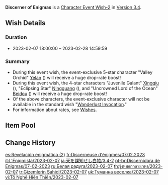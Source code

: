{{Wish
|name              = Discerner of Enigmas 2023-02-07
|image             = Discerner of Enigmas 2023-02-07.png
|type              = Character Event
|type2             = Character Event-2
|duration          = event
|time_start        = 2023-02-07 18:00:00
|time_end          = 2023-02-28 14:59:59
|link              = https://www.hoyolab.com/article/15075039
|preceding         = Caution in Confidence/2023-01-18
|preceding2        = Invitation to Mundane Life/2023-01-18
|succeeding        = Auric Blaze/2023-03-01
|succeeding2       = Twilight Arbiter/2023-03-01
|alongside         = Moment of Bloom/2023-02-07
|alongside2        = Epitome Invocation/2023-02-07
|previous          = Discerner of Enigmas/2022-05-31
|next              = Discerner of Enigmas/2023-08-16 
}}
'''Discerner of Enigmas''' is a [[Character Event Wish-2]] in [[Version 3.4]].

==Wish Details==
===Duration===
* 2023-02-07 18:00:00 &ndash; 2023-02-28 14:59:59

===Summary===
* During this event wish, the event-exclusive 5-star character "Valley Orchid" [[Yelan]] ({{Hydro}}) will receive a huge drop-rate boost!
* During this event wish, the 4-star characters "Juvenile Galant" [[Xingqiu]] ({{Hydro}}), "Eclipsing Star" [[Ningguang]] ({{Geo}}), and "Uncrowned Lord of the Ocean" [[Beidou]] ({{Electro}}) will receive a huge drop-rate boost!
* Of the above characters, the event-exclusive character will not be available in the standard wish "[[Wanderlust Invocation]]."
* For information about rates, see [[Wish]]es.

==Item Pool==
{{Wish Pool
|character_5_F = Yelan
|character_4_F = Xingqiu; Ningguang; Beidou
|character_5   = Diluc; Jean; Keqing; Mona; Qiqi; Tighnari
|character_4   = Barbara; Bennett; Candace; Chongyun; Collei; Diona; Dori; Faruzan; Fischl; Gorou; Kujou Sara; Kuki Shinobu; Layla; Noelle; Razor; Rosaria; Sayu; Shikanoin Heizou; Sucrose; Thoma; Xiangling; Xinyan; Yanfei; Yun Jin
|weapon_4      = Dragon's Bane; Eye of Perception; Favonius Codex; Favonius Greatsword; Favonius Lance; Favonius Sword; Favonius Warbow; Lion's Roar; Rainslasher; Rust; Sacrificial Bow; Sacrificial Fragments; Sacrificial Greatsword; Sacrificial Sword; The Bell; The Flute; The Stringless; The Widsith
|weapon_3      = Black Tassel; Bloodtainted Greatsword; Cool Steel; Debate Club; Emerald Orb; Ferrous Shadow; Harbinger of Dawn; Magic Guide; Raven Bow; Sharpshooter's Oath; Skyrider Sword; Slingshot; Thrilling Tales of Dragon Slayers
}}

==Change History==
{{Change History|3.4}}

[[es:Revelación enigmática (2)]]
[[fr:Discerneuse d'énigmes/07.02.2023]]
[[it:L'Enigmista/2023-02-07]]
[[ja:天を諜知せし白袖/3.4-2]]
[[pt-br:Discernidora de Enigmas/07-02-2023]]
[[ru:Белая радуга/2023-02-07]]
[[th:รุ้งหมอกกลางเวหา/2023-02-07]]
[[tr:Gizemlerin Şahidi/2023-02-07]]
[[uk:Туманна веселка/2023-02-07]]
[[vi:Tố Nghê Hiện Thiên/2023-02-07]]
